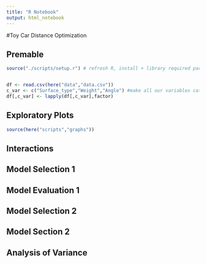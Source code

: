 ```yaml
---
title: "R Notebook"
output: html_notebook
---
```


#Toy Car Distance Optimization

## Premable

```r
source("./scripts/setup.r") # refresh R, install + library required packages.


df <- read.csv(here("data","data.csv"))
c_var <- c("Surface_type","Weight","Angle") #make all our variables categorical
df[,c_var] <- lapply(df[,c_var],factor)
```

## Exploratory Plots

```r
source(here("scripts","graphs"))
```

## Interactions

## Model Selection 1

## Model Evaluation 1

## Model Selection 2

## Model Section 2

## Analysis of Variance

